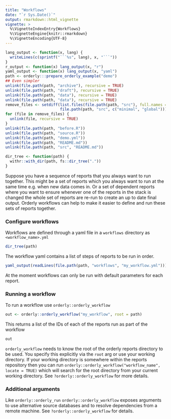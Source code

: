 ```yaml
---
title: "Workflows"
date: "`r Sys.Date()`"
output: rmarkdown::html_vignette
vignette: >
  %\VignetteIndexEntry{Workflows}
  %\VignetteEngine{knitr::rmarkdown}
  %\VignetteEncoding{UTF-8}
---
```


``` r
lang_output <- function(x, lang) {
  writeLines(c(sprintf("```%s", lang), x, "```"))
}
r_output <- function(x) lang_output(x, "r")
yaml_output <- function(x) lang_output(x, "yaml")
path <- orderly:::prepare_orderly_example("demo")
## Even simpler
unlink(file.path(path, "archive"), recursive = TRUE)
unlink(file.path(path, "draft"), recursive = TRUE)
unlink(file.path(path, "data"), recursive = TRUE)
unlink(file.path(path, "data"), recursive = TRUE)
remove_files <- setdiff(list.files(file.path(path, "src"), full.names = TRUE), 
                        file.path(path, "src", c("minimal", "global")))
for (file in remove_files) {
  unlink(file, recursive = TRUE)
}
unlink(file.path(path, "before.R"))
unlink(file.path(path, "source.R"))
unlink(file.path(path, "demo.yml"))
unlink(file.path(path, "README.md"))
unlink(file.path(path, "src", "README.md"))

dir_tree <- function(path) {
  withr::with_dir(path, fs::dir_tree("."))
}
```

Suppose you have a sequence of reports that you always want to run together. This might be a set of reports which you always want to run at the same time e.g. when new data comes in. Or a set of dependent reports where you want to ensure whenever one of the reports in the stack is changed the whole set of reports are re-run to create an up to date final output. Orderly workflows can help to make it easier to define and run these sets of reports together.

### Configure workflows

Workflows are defined through a yaml file in a `workflows` directory as `<workflow_name>.yml`

``` r
dir_tree(path)
```

The workflow yaml contains a list of steps of reports to be run in order.
``` r
yaml_output(readLines(file.path(path, "workflows", "my_workflow.yml")))
```

At the moment workflows can only be run with default parameters for each report.

### Running a workflow

To run a workflow use `orderly::orderly_workflow`

``` r
out <- orderly::orderly_workflow("my_workflow", root = path)
```

This returns a list of the IDs of each of the reports run as part of the workflow
```r
out
```

`orderly_workflow` needs to know the root of the orderly reports directory to be used. You specify this explicitly via the `root` arg or use your working directory. If your working directory is somewhere within the reports repository then you can run `orderly::orderly_workflow("workflow_name", locate = TRUE)` which will search for the root directory from your current working directory. See `?orderly::orderly_workflow` for more details.

### Additional arguments

Like `orderly::orderly_run` `orderly::orderly_workflow` exposes arguments to use alternative source databases and to resolve dependencies from a remote machine. See `?orderly::orderly_workflow` for details.
